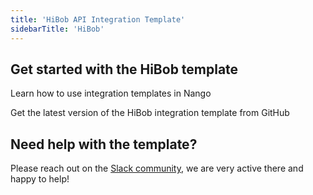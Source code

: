 ```yaml
---
title: 'HiBob API Integration Template'
sidebarTitle: 'HiBob'
---
```


## Get started with the HiBob template

<Card title="How to use integration templates"
      href="/integration-templates/overview#how-to-use-integration-templates"
      icon="book-open">
    Learn how to use integration templates in Nango
</Card>

<Card title="Get the HiBob template"
      href="https://github.com/NangoHQ/nango/tree/master/integration-templates/hibob"
      icon="github">
    Get the latest version of the HiBob integration template from GitHub
</Card>

## Need help with the template?
Please reach out on the [Slack community](https://nango.dev/slack), we are very active there and happy to help!